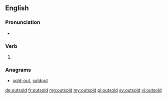 ==English==

===Pronunciation===
* {{IPA|/ɑʊtˈsɔld/|lang=en}}

===Verb===
{{head|en|verb form}}

# {{en-past of|outsell}}

===Anagrams===
* [[sold-out#English|sold-out]], [[soldout#English|soldout]]

[[de:outsold]]
[[fr:outsold]]
[[mg:outsold]]
[[my:outsold]]
[[pl:outsold]]
[[sv:outsold]]
[[vi:outsold]]